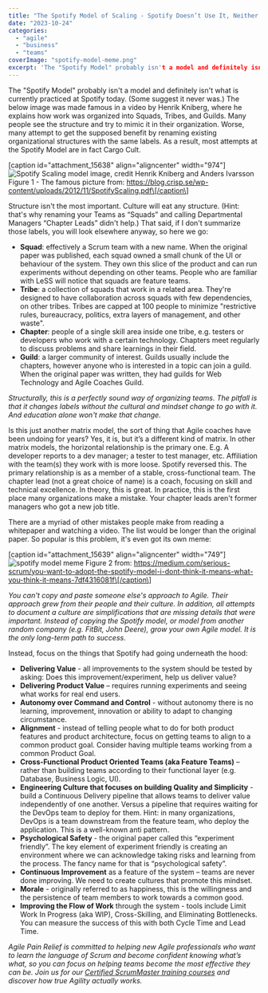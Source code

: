```yaml
---
title: "The Spotify Model of Scaling - Spotify Doesn’t Use It, Neither Should You"
date: "2023-10-24"
categories: 
  - "agile"
  - "business"
  - "teams"
coverImage: "spotify-model-meme.png"
excerpt: 'The "Spotify Model" probably isn't a model and definitely isn't what is currently'
---
```


The "Spotify Model" probably isn't a model and definitely isn't what is currently practiced at Spotify today. (Some suggest it never was.) The below image was made famous in a video by Henrik Kniberg, where he explains how work was organized into Squads, Tribes, and Guilds. Many people see the structure and try to mimic it in their organization. Worse, many attempt to get the supposed benefit by renaming existing organizational structures with the same labels. As a result, most attempts at the Spotify Model are in fact Cargo Cult.

\[caption id="attachment\_15638" align="aligncenter" width="974"\]![Spotify Scaling model image, credit Henrik Kniberg and Anders Ivarsson](src/content/blog/the-spotify-model-of-scaling-spotify-doesnt-use-it-neither-should-you/images/spotify-scaling-model-credit-Kniberg-Ivarsson.png) Figure 1 - The famous picture from: https://blog.crisp.se/wp-content/uploads/2012/11/SpotifyScaling.pdf\[/caption\]

Structure isn't the most important. Culture will eat any structure. (Hint: that's why renaming your Teams as “Squads” and calling Departmental Managers “Chapter Leads” didn't help.) That said, if I don't summarize those labels, you will look elsewhere anyway, so here we go:

- **Squad**: effectively a Scrum team with a new name. When the original paper was published, each squad owned a small chunk of the UI or behaviour of the system. They own this slice of the product and can run experiments without depending on other teams. People who are familiar with LeSS will notice that squads are feature teams.
- **Tribe**: a collection of squads that work in a related area. They're designed to have collaboration across squads with few dependencies, on other tribes. Tribes are capped at 100 people to minimize "restrictive rules, bureaucracy, politics, extra layers of management, and other waste".
- **Chapter**: people of a single skill area inside one tribe, e.g. testers or developers who work with a certain technology. Chapters meet regularly to discuss problems and share learnings in their field.
- **Guild**: a larger community of interest. Guilds usually include the chapters, however anyone who is interested in a topic can join a guild. When the original paper was written, they had guilds for Web Technology and Agile Coaches Guild.

_Structurally, this is a perfectly sound way of organizing teams. The pitfall is that it changes labels without the cultural and mindset change to go with it. And education alone won't make that change._

Is this just another matrix model, the sort of thing that Agile coaches have been undoing for years? Yes, it is, but it’s a different kind of matrix. In other matrix models, the horizontal relationship is the primary one. E.g. A developer reports to a dev manager; a tester to test manager, etc. Affiliation with the team(s) they work with is more loose. Spotify reversed this. The primary relationship is as a member of a stable, cross-functional team. The chapter lead (not a great choice of name) is a coach, focusing on skill and technical excellence. In theory, this is great. In practice, this is the first place many organizations make a mistake. Your chapter leads aren't former managers who got a new job title.

There are a myriad of other mistakes people make from reading a whitepaper and watching a video. The list would be longer than the original paper. So popular is this problem, it's even got its own meme:

\[caption id="attachment\_15639" align="aligncenter" width="749"\]![spotify model meme](src/content/blog/the-spotify-model-of-scaling-spotify-doesnt-use-it-neither-should-you/images/spotify-model-meme.png) Figure 2 from: https://medium.com/serious-scrum/you-want-to-adopt-the-spotify-model-i-dont-think-it-means-what-you-think-it-means-7df4316081f\[/caption\]

_You can't copy and paste someone else's approach to Agile. Their approach grew from their people and their culture. In addition, all attempts to document a culture are simplifications that are missing details that were important. Instead of copying the Spotify model, or model from another random company (e.g. FitBit, John Deere), grow your own Agile model. It is the only long-term path to success._

Instead, focus on the things that Spotify had going underneath the hood:

- **Delivering Value** - all improvements to the system should be tested by asking: Does this improvement/experiment, help us deliver value?
- **Delivering Product Value** – requires running experiments and seeing what works for real end users.
- **Autonomy over Command and Control** - without autonomy there is no learning, improvement, innovation or ability to adapt to changing circumstance.
- **Alignment** - instead of telling people what to do for both product features and product architecture, focus on getting teams to align to a common product goal. Consider having multiple teams working from a common Product Goal.
- **Cross-Functional Product Oriented Teams (aka Feature Teams)** – rather than building teams according to their functional layer (e.g. Database, Business Logic, UI).
- **Engineering Culture that focuses on building Quality and Simplicity** - build a Continuous Delivery pipeline that allows teams to deliver value independently of one another. Versus a pipeline that requires waiting for the DevOps team to deploy for them. Hint: in many organizations, DevOps is a team downstream from the feature team, who deploy the application. This is a well-known anti pattern.
- **Psychological Safety** - the original paper called this “experiment friendly”. The key element of experiment friendly is creating an environment where we can acknowledge taking risks and learning from the process. The fancy name for that is “psychological safety”.
- **Continuous Improvement** as a feature of the system – teams are never done improving. We need to create cultures that promote this mindset.
- **Morale** - originally referred to as happiness, this is the willingness and the persistence of team members to work towards a common good.
- **Improving the Flow of Work** through the system - tools include Limit Work In Progress (aka WIP), Cross-Skilling, and Eliminating Bottlenecks. You can measure the success of this with both Cycle Time and Lead Time.

_Agile Pain Relief is committed to helping new Agile professionals who want to learn the language of Scrum and become confident knowing what’s what, so you can focus on helping teams become the most effective they can be. Join us for our [Certified ScrumMaster training courses](/certified-scrummaster-csm-training) and discover how true Agility actually works._
